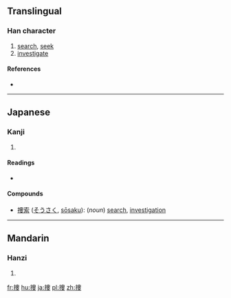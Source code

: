 {{also|搜}}
==Translingual==

===Han character===
{{Han char|rn=64|rad=手|as=07|sn=10|four=|canj=QLWE|ids=⿰扌叟}}

# [[search]], [[seek]]
# [[investigate]]

====References====
* {{Han ref|kx=0434.241|dkj=12179|dj=0784.030|hdz=31882.011|uh=635C|ud=25436}}

----

==Japanese==

===Kanji===
{{ja-kanji|grade=c|rs=手07}}

# {{defn|lang=ja|sort=手07}}

====Readings====
* {{ja-readings|on=[[そう]] (sō)|kun=[[さがす]] (sagasu)}}

====Compounds====
* [[捜索]] ([[そうさく]], [[sōsaku]]): (''noun'') [[search]], [[investigation]]

----

==Mandarin==

===Hanzi===
{{cmn-hanzi|pin=[[sōu]] ([[sou1]])|wg=sou<sup>1</sup>}}

# {{defn|lang=cmn|sort=手07}}

[[fr:捜]]
[[hu:捜]]
[[ja:捜]]
[[pl:捜]]
[[zh:捜]]